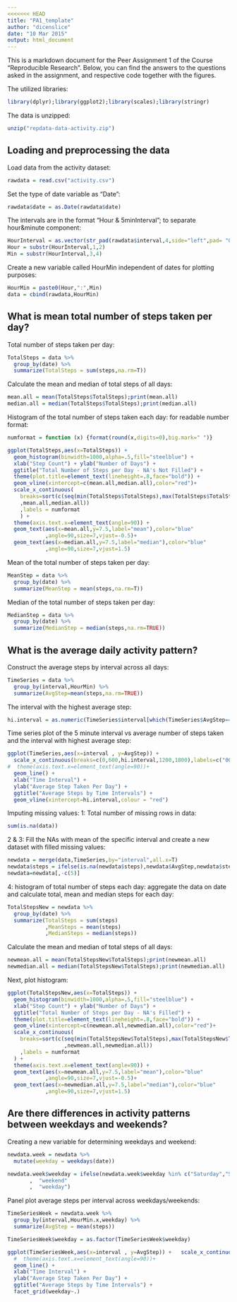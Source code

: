 ```yaml
---
<<<<<<< HEAD
title: "PA1_template"
author: "dicenslice"
date: "10 Mar 2015"
output: html_document
---
```


This is a markdown document for the Peer Assignment 1 of the Course "Reproducible Research". Below, you can find the answers to the questions asked in the assignment, and respective code together with the figures.  

The utilized libraries:
```r
library(dplyr);library(ggplot2);library(scales);library(stringr)
```

The data is unzipped:
```r
unzip("repdata-data-activity.zip")
```

## Loading and preprocessing the data
Load data from the activity dataset:

```r
rawdata = read.csv("activity.csv")
```

Set the type of date variable as "Date":
```r
rawdata$date = as.Date(rawdata$date)
```

The intervals are in the format "Hour & 5minInterval"; to separate hour&minute component: 
```r
HourInterval = as.vector(str_pad(rawdata$interval,4,side="left",pad= "0"))
Hour = substr(HourInterval,1,2)
Min = substr(HourInterval,3,4)
```

Create a new variable called HourMin independent of dates for plotting purposes:
```r
HourMin = paste0(Hour,":",Min)
data = cbind(rawdata,HourMin)
```

## What is mean total number of steps taken per day?
Total number of steps taken per day:
```r
TotalSteps = data %>% 
  group_by(date) %>% 
  summarize(TotalSteps = sum(steps,na.rm=T))
```

Calculate the mean and median of total steps of all days: 
```r
mean.all = mean(TotalSteps$TotalSteps);print(mean.all)
median.all = median(TotalSteps$TotalSteps);print(median.all)
```

Histogram of the total number of steps taken each day: 
for readable number format:
```r
numformat = function (x) {format(round(x,digits=0),big.mark=" ")}
```

```r
ggplot(TotalSteps,aes(x=TotalSteps)) + 
  geom_histogram(binwidth=1000,alpha=.5,fill="steelblue") +
  xlab("Step Count") + ylab("Number of Days") + 
  ggtitle("Total Number of Steps per Day - NA's Not Filled") +
  theme(plot.title=element_text(lineheight=.8,face="bold")) + 
  geom_vline(xintercept=c(mean.all,median.all),color="red")+
  scale_x_continuous(
    breaks=sort(c(seq(min(TotalSteps$TotalSteps),max(TotalSteps$TotalSteps),length.out=4)
    ,mean.all,median.all))
    ,labels = numformat
    ) +
  theme(axis.text.x=element_text(angle=90)) +
  geom_text(aes(x=mean.all,y=7.5,label="mean"),color="blue"
            ,angle=90,size=7,vjust=-0.5)+
  geom_text(aes(x=median.all,y=7.5,label="median"),color="blue"
            ,angle=90,size=7,vjust=1.5)
```

Mean of the total number of steps taken per day: 
```r
MeanStep = data %>%
  group_by(date) %>%
  summarize(MeanStep = mean(steps,na.rm=T))

```

Median of the total number of steps taken per day: 
```r
MedianStep = data %>%
  group_by(date) %>%
  summarize(MedianStep = median(steps,na.rm=TRUE))
```

## What is the average daily activity pattern?

Construct the average steps by interval across all days:
```r
TimeSeries = data %>% 
  group_by(interval,HourMin) %>%
  summarize(AvgStep=mean(steps,na.rm=TRUE))
```

The interval with the highest average step: 
```r
hi.interval = as.numeric(TimeSeries$interval[which(TimeSeries$AvgStep==max(TimeSeries$AvgStep))]);print(hi.interval)

```

Time series plot of the 5 minute interval vs average number of steps taken and 
the interval with highest average step: 

```r
ggplot(TimeSeries,aes(x=interval , y=AvgStep)) + 
  scale_x_continuous(breaks=c(0,600,hi.interval,1200,1800),labels=c("00:00","06:00","8:35", "12:00","18:00")) +
#  theme(axis.text.x=element_text(angle=90))+
  geom_line() + 
  xlab("Time Interval") +
  ylab("Average Step Taken Per Day") +
  ggtitle("Average Steps by Time Intervals") +
  geom_vline(xintercept=hi.interval,colour = "red")
```

Imputing missing values:
1: Total number of missing rows in data:  

```r
sum(is.na(data))
```

2 & 3: Fill the NAs with mean of the specific interval and create a new dataset with 
filled missing values:
```r
newdata = merge(data,TimeSeries,by="interval",all.x=T)
newdata$steps = ifelse(is.na(newdata$steps),newdata$AvgStep,newdata$steps)
newdata=newdata[,-c(5)]
```

4: histogram of total number of steps each day: 
aggregate the data on date and calculate total, mean and median steps for each day:

```r
TotalStepsNew = newdata %>% 
  group_by(date) %>% 
  summarize(TotalSteps = sum(steps)
            ,MeanSteps = mean(steps)
            ,MedianSteps = median(steps))
```

Calculate the mean and median of total steps of all days: 
```r
newmean.all = mean(TotalStepsNew$TotalSteps);print(newmean.all)
newmedian.all = median(TotalStepsNew$TotalSteps);print(newmedian.all)
```

Next, plot histogram: 
```r
ggplot(TotalStepsNew,aes(x=TotalSteps)) + 
  geom_histogram(binwidth=1000,alpha=.5,fill="steelblue") +
  xlab("Step Count") + ylab("Number of Days") + 
  ggtitle("Total Number of Steps per Day - NA's Filled") +
  theme(plot.title=element_text(lineheight=.8,face="bold")) + 
  geom_vline(xintercept=c(newmean.all,newmedian.all),color="red")+
  scale_x_continuous(
    breaks=sort(c(seq(min(TotalStepsNew$TotalSteps),max(TotalStepsNew$TotalSteps),length.out=4)
                  ,newmean.all,newmedian.all))
    ,labels = numformat
  ) +
  theme(axis.text.x=element_text(angle=90)) +
  geom_text(aes(x=newmean.all,y=7.5,label="mean"),color="blue"
            ,angle=90,size=7,vjust=-0.5)+
  geom_text(aes(x=newmedian.all,y=7.5,label="median"),color="blue"
            ,angle=90,size=7,vjust=1.5)
```

## Are there differences in activity patterns between weekdays and weekends?
Creating a new variable for determining weekdays and weekend:
```r
newdata.week = newdata %>%
  mutate(weekday = weekdays(date))

newdata.week$weekday = ifelse(newdata.week$weekday %in% c("Saturday","Sunday")
       ,  "weekend"
       ,  "weekday")
```

Panel plot average steps per interval across weekdays/weekends:
```r
TimeSeriesWeek = newdata.week %>% 
  group_by(interval,HourMin.x,weekday) %>%
  summarize(AvgStep = mean(steps))

TimeSeriesWeek$weekday = as.factor(TimeSeriesWeek$weekday)

ggplot(TimeSeriesWeek,aes(x=interval , y=AvgStep)) +   scale_x_continuous(breaks=c(0,600,hi.interval,1200,1800),labels=c("00:00","06:00","8:35", "12:00","18:00")) +
  #  theme(axis.text.x=element_text(angle=90))+
  geom_line() + 
  xlab("Time Interval") +
  ylab("Average Step Taken Per Day") +
  ggtitle("Average Steps by Time Intervals") +
  facet_grid(weekday~.)


```
